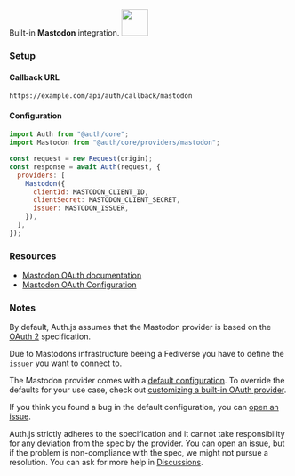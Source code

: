 
<div
  style={{
    backgroundColor: "#000",
    display: "flex",
    justifyContent: "space-between",
    color: "#fff",
    padding: 16,
  }}
>
  <span>
    Built-in <b>Mastodon</b> integration.
  </span>
  <a href="https://mastodon.social">
    <img
      style={{ display: "block" }}
      src="/img/providers/mastodon.svg"
      height="48"
      width="48"
    />
  </a>
</div>

### Setup

#### Callback URL

```
https://example.com/api/auth/callback/mastodon
```

#### Configuration

```js
import Auth from "@auth/core";
import Mastodon from "@auth/core/providers/mastodon";

const request = new Request(origin);
const response = await Auth(request, {
  providers: [
    Mastodon({
      clientId: MASTODON_CLIENT_ID,
      clientSecret: MASTODON_CLIENT_SECRET,
      issuer: MASTODON_ISSUER,
    }),
  ],
});
```

### Resources

- [Mastodon OAuth documentation](https://docs.joinmastodon.org/client/token/)
- [Mastodon OAuth Configuration](https://mastodon.social/settings/applications)

### Notes

By default, Auth.js assumes that the Mastodon provider is
based on the [OAuth 2](https://www.rfc-editor.org/rfc/rfc6749.html) specification.

Due to Mastodons infrastructure beeing a Fediverse you have to define the `issuer` you want to connect to.

<Callout>

The Mastodon provider comes with a [default configuration](https://github.com/nextauthjs/next-auth/blob/main/packages/core/src/providers/mastodon.ts).
To override the defaults for your use case, check out [customizing a built-in OAuth provider](https://authjs.dev/guides/providers/custom-provider#override-default-options).

</Callout>

If you think you found a bug in the default configuration, you can [open an issue](https://authjs.dev/new/provider-issue).

Auth.js strictly adheres to the specification and it cannot take responsibility for any deviation from
the spec by the provider. You can open an issue, but if the problem is non-compliance with the spec,
we might not pursue a resolution. You can ask for more help in [Discussions](https://authjs.dev/new/github-discussions).
